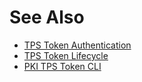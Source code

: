 = See Also =

* [[TPS Token Authentication]]
* [https://github.com/dogtagpki/pki/wiki/TPS-Token-Lifecycle TPS Token Lifecycle]
* [https://github.com/dogtagpki/pki/wiki/PKI-TPS-Token-CLI PKI TPS Token CLI]